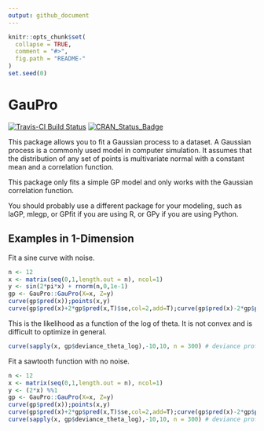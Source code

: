 ```yaml
---
output: github_document
---
```


<!-- README.md is generated from README.Rmd. Please edit that file -->

```r
knitr::opts_chunk$set(
  collapse = TRUE,
  comment = "#>",
  fig.path = "README-"
)
set.seed(0)
```

# GauPro

[![Travis-CI Build Status](https://travis-ci.org/CollinErickson/GauPro.svg?branch=master)](https://travis-ci.org/CollinErickson/GauPro)
[![CRAN_Status_Badge](http://www.r-pkg.org/badges/version/GauPro)](http://cran.r-project.org/package=GauPro)

This package allows you to fit a Gaussian process to a dataset. 
A Gaussian process is a commonly used model in computer simulation.
It assumes that the distribution of any set of points is multivariate
normal with a constant mean and a correlation function.

This package only fits a simple GP model and only works with the 
Gaussian correlation function.

You should probably use a different package for your modeling,
such as laGP, mlegp, or GPfit if you are using R, or GPy if you
are using Python.


## Examples in 1-Dimension

Fit a sine curve with noise.

```r
n <- 12
x <- matrix(seq(0,1,length.out = n), ncol=1)
y <- sin(2*pi*x) + rnorm(n,0,1e-1)
gp <- GauPro::GauPro(X=x, Z=y)
curve(gp$pred(x));points(x,y)
curve(gp$pred(x)+2*gp$pred(x,T)$se,col=2,add=T);curve(gp$pred(x)-2*gp$pred(x,T)$se,col=2,add=T)
```

This is the likelihood as a function of the log of theta. It is not convex and is difficult to optimize in general.

```r
curve(sapply(x, gp$deviance_theta_log),-10,10, n = 300) # deviance profile
```

Fit a sawtooth function with no noise.

```r
n <- 12
x <- matrix(seq(0,1,length.out = n), ncol=1)
y <- (2*x) %%1
gp <- GauPro::GauPro(X=x, Z=y)
curve(gp$pred(x));points(x,y)
curve(gp$pred(x)+2*gp$pred(x,T)$se,col=2,add=T);curve(gp$pred(x)-2*gp$pred(x,T)$se,col=2,add=T)
curve(sapply(x, gp$deviance_theta_log),-10,10, n = 300) # deviance profile
```

